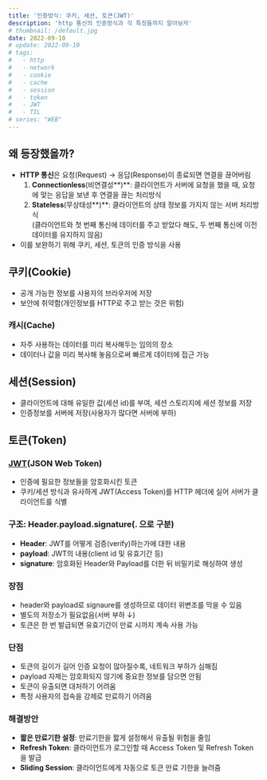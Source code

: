 ```yaml
---
title: '인증방식: 쿠키, 세션, 토큰(JWT)'
description: 'http 통신의 인증방식과 각 특징들까지 알아보자'
# thumbnail: /default.jpg
date: 2022-09-10
# update: 2022-09-10
# tags:
#   - http
#   - network
#   - cookie
#   - cache
#   - session
#   - token
#   - JWT
#   - TIL
# series: "WEB"
---
```


## 왜 등장했을까?

- **HTTP 통신**은 요청(Request) → 응답(Response)이 종료되면 연결을 끊어버림
  1. **Connectionless**(비연결성**)**: 클라이언트가 서버에 요청을 했을 때, 요청에 맞는 응답을 보낸 후 연결을 끊는 처리방식
  2. **Stateless**(무상태성**)**: 클라이언트의 상태 정보를 가지지 않는 서버 처리방식<br/>(클라이언트와 첫 번째 통신에 데이터를 주고 받았다 해도, 두 번째 통신에 이전 데이터를 유지하지 않음)
- 이를 보완하기 위해 쿠키, 세션, 토큰의 인증 방식을 사용

## 쿠키(Cookie)

- 공개 가능한 정보를 사용자의 브라우저에 저장
- 보안에 취약함(개인정보를 HTTP로 주고 받는 것은 위험)

### 캐시(Cache)

- 자주 사용하는 데이터를 미리 복사해두는 임의의 장소
- 데이터나 값을 미리 복사해 놓음으로써 빠르게 데이터에 접근 가능

## 세션(Session)

- 클라이언트에 대해 유일한 값(세션 id)를 부여, 세션 스토리지에 세션 정보를 저장
- 인증정보를 서버에 저장(사용자가 많다면 서버에 부하)

## 토큰(Token)

### [JWT](https://jwt.io)(JSON Web Token)

- 인증에 필요한 정보들을 암호화시킨 토큰
- 쿠키/세션 방식과 유사하게 JWT(Access Token)를 HTTP 헤더에 실어 서버가 클라이언트를 식별

### 구조: Header.payload.signature(. 으로 구분)

- **Header**: JWT를 어떻게 검증(verify)하는가에 대한 내용
- **payload**: JWT의 내용(client id 및 유효기간 등)
- **signature**: 암호화된 Header와 Payload를 더한 뒤 비밀키로 해싱하여 생성

### 장점

- header와 payload로 signaure를 생성하므로 데이터 위변조를 막을 수 있음
- 별도의 저장소가 필요없음(서버 부하 ↓)
- 토큰은 한 번 발급되면 유효기간이 만료 시까지 계속 사용 가능

### 단점

- 토큰의 길이가 길어 인증 요청이 많아질수록, 네트워크 부하가 심해짐
- payload 자제는 암호화되지 않기에 중요한 정보를 담으면 안됨
- 토큰이 유출되면 대처하기 어려움
- 특정 사용자의 접속을 강제로 만료하기 어려움

### 해결방안

- **짧은 만료기한 설정**: 만료기한을 짧게 설정해서 유출될 위험을 줄임
- **Refresh Token**: 클라이언트가 로그인할 때 Access Token 및 Refresh Token을 발급
- **Sliding Session**: 클라이언트에게 자동으로 토큰 만료 기한을 늘려줌
